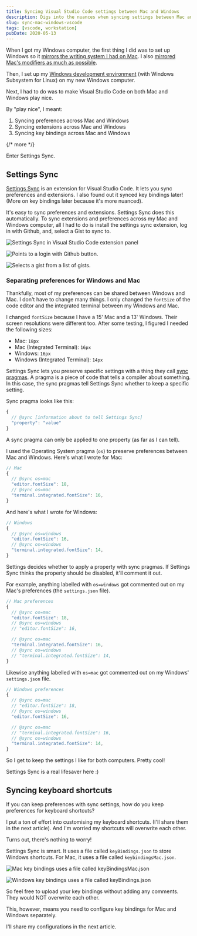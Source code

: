 ```yaml
---
title: Syncing Visual Studio Code settings between Mac and Windows
description: Digs into the nuances when syncing settings between Mac and Windows with Settings Sync.
slug: sync-mac-windows-vscode
tags: [vscode, workstation]
pubDate: 2020-05-13
---
```


When I got my Windows computer, the first thing I did was to set up Windows so it [mirrors the writing system I had on Mac][1]. I also [mirrored Mac's modifiers as much as possible][2].

Then, I set up my [Windows development environment][3] (with Windows Subsystem for Linux) on my new Windows computer.

Next, I had to do was to make Visual Studio Code on both Mac and Windows play nice.

By "play nice", I meant:

1. Syncing preferences across Mac and Windows
2. Syncing extensions across Mac and Windows
3. Syncing key bindings across Mac and Windows

{/* more */}

Enter Settings Sync.

## Settings Sync

[Settings Sync][4] is an extension for Visual Studio Code. It lets you sync preferences and extensions. I also found out it synced key bindings later! (More on key bindings later because it's more nuanced).

It's easy to sync preferences and extensions. Settings Sync does this automatically. To sync extensions and preferences across my Mac and Windows computer, all I had to do is install the settings sync extension, log in with Github, and, select a Gist to sync to.

<Image
  src='/images/2020/vscode-sync/settings-sync.png'
  alt='Settings Sync in Visual Studio Code extension panel'
/>

<Image
  src='/images/2020/vscode-sync/login.png'
  alt='Points to a login with Github button.'
/>

<Image
  src='/images/2020/vscode-sync/select-gist.png'
  alt='Selects a gist from a list of gists.'
/>

### Separating preferences for Windows and Mac

Thankfully, most of my preferences can be shared between Windows and Mac. I don't have to change many things. I only changed the `fontSize` of the code editor and the integrated terminal between my Windows and Mac.

I changed `fontSize` because I have a 15' Mac and a 13' Windows. Their screen resolutions were different too. After some testing, I figured I needed the following sizes:

- Mac: `18px`
- Mac (Integrated Terminal): `16px`
- Windows: `16px`
- Windows (Integrated Terminal): `14px`

Settings Sync lets you preserve specific settings with a thing they call [sync pragmas][5]. A pragma is a piece of code that tells a compiler about something. In this case, the sync pragmas tell Settings Sync whether to keep a specific setting.

Sync pragma looks like this:

```js
{
  // @sync [information about to tell Settings Sync]
  "property": "value"
}
```

A sync pragma can only be applied to one property (as far as I can tell).

I used the Operating System pragma (`os`) to preserve preferences between Mac and Windows. Here's what I wrote for Mac:

```js
// Mac
{
  // @sync os=mac
  "editor.fontSize": 18,
  // @sync os=mac
  "terminal.integrated.fontSize": 16,
}
```

And here's what I wrote for Windows:

```js
// Windows
{
  // @sync os=windows
  "editor.fontSize": 16,
  // @sync os=windows
  "terminal.integrated.fontSize": 14,
}
```

Settings decides whether to apply a property with sync pragmas. If Settings Sync thinks the property should be disabled, it'll comment it out.

For example, anything labelled with `os=windows` got commented out on my Mac's preferences (the `settings.json` file).

```js
// Mac preferences
{
  // @sync os=mac
  "editor.fontSize": 18,
  // @sync os=windows
  // "editor.fontSize": 16,

  // @sync os=mac
  "terminal.integrated.fontSize": 16,
  // @sync os=windows
  // "terminal.integrated.fontSize": 14,
}
```

Likewise anything labelled with `os=mac` got commented out on my Windows' `settings.json` file.

```js
// Windows preferences
{
  // @sync os=mac
  // "editor.fontSize": 18,
  // @sync os=windows
  "editor.fontSize": 16,

  // @sync os=mac
  // "terminal.integrated.fontSize": 16,
  // @sync os=windows
  "terminal.integrated.fontSize": 14,
}
```

So I get to keep the settings I like for both computers. Pretty cool!

Settings Sync is a real lifesaver here :)

## Syncing keyboard shortcuts

If you can keep preferences with sync settings, how do you keep preferences for keyboard shortcuts?

I put a ton of effort into customising my keyboard shortcuts. (I'll share them in the next article). And I'm worried my shortcuts will overwrite each other.

Turns out, there's nothing to worry!

Settings Sync is smart. It uses a file called `keyBindings.json` to store Windows shortcuts. For Mac, it uses a file called `keybindingsMac.json`.

<Image
  src='/images/2020/vscode-sync/keybindings-mac.png'
  alt='Mac key bindings uses a file called keyBindingsMac.json'
/>

<Image
  src='/images/2020/vscode-sync/keybindings-windows.png'
  alt='Windows key bindings uses a file called keyBindings.json'
/>

So feel free to upload your key bindings without adding any comments. They would NOT overwrite each other.

This, however, means you need to configure key bindings for Mac and Windows separately.

I'll share my configurations in the next article.

[1]: /blog/dvorak-qwerty
[2]: /blog/dvorak-qwerty#changing-the-locations-of-ctrl-and-alt
[3]: /blog/windows-wsl
[4]: https://marketplace.visualstudio.com/items?itemName=Shan.code-settings-sync
[5]: https://github.com/shanalikhan/code-settings-sync/wiki/Sync-Pragmas

